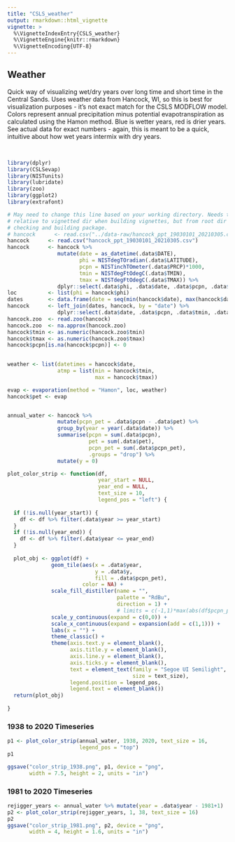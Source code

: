 ```yaml
---
title: "CSLS_weather"
output: rmarkdown::html_vignette
vignette: >
  %\VignetteIndexEntry{CSLS_weather}
  %\VignetteEngine{knitr::rmarkdown}
  %\VignetteEncoding{UTF-8}
---
```


## Weather

Quick way of visualizing wet/dry years over long time and short time in the
Central Sands. Uses weather data from Hancock, WI, so this is best for
visualization purposes - it's not exact match for the CSLS MODFLOW model. Colors
represent annual precipitation minus potential evapotranspiration as calculated
using the Hamon method. Blue is wetter years, red is drier years. See actual
data for exact numbers - again, this is meant to be a quick, intuitive about how
wet years intermix with dry years.

<br>

```r
library(dplyr)
library(CSLSevap)
library(NISTunits)
library(lubridate)
library(zoo)
library(ggplot2)
library(extrafont)

# May need to change this line based on your working directory. Needs to be
# relative to vignetted dir when building vignettes, but from root dir when
# checking and building package.
# hancock      <- read.csv("../data-raw/hancock_ppt_19030101_20210305.csv") 
hancock      <- read.csv("hancock_ppt_19030101_20210305.csv") 
hancock      <- hancock %>%
                mutate(date = as_datetime(.data$DATE),
                       phi = NISTdegTOradian(.data$LATITUDE),
                       pcpn = NISTinchTOmeter(.data$PRCP)*1000,
                       tmin = NISTdegFtOdegC(.data$TMIN),
                       tmax = NISTdegFtOdegC(.data$TMAX)) %>%
                dplyr::select(.data$phi, .data$date, .data$pcpn, .data$tmin, .data$tmax)
loc          <- list(phi = hancock$phi)
dates        <- data.frame(date = seq(min(hancock$date), max(hancock$date), "1 day"))
hancock      <- left_join(dates, hancock, by = "date") %>%
                dplyr::select(.data$date, .data$pcpn, .data$tmin, .data$tmax)
hancock.zoo  <- read.zoo(hancock)
hancock.zoo  <- na.approx(hancock.zoo)
hancock$tmin <- as.numeric(hancock.zoo$tmin)
hancock$tmax <- as.numeric(hancock.zoo$tmax)
hancock$pcpn[is.na(hancock$pcpn)] <- 0
  

weather <- list(datetimes = hancock$date,
                atmp = list(min = hancock$tmin,
                            max = hancock$tmax))

evap <- evaporation(method = "Hamon", loc, weather)
hancock$pet <- evap


annual_water <- hancock %>%
                mutate(pcpn_pet = .data$pcpn - .data$pet) %>%
                group_by(year = year(.data$date)) %>%
                summarise(pcpn = sum(.data$pcpn),
                          pet = sum(.data$pet),
                          pcpn_pet = sum(.data$pcpn_pet),
                          .groups = "drop") %>%
                mutate(y = 0)

```

```r

plot_color_strip <- function(df, 
                             year_start = NULL,
                             year_end = NULL, 
                             text_size = 10,
                             legend_pos = "left") {
  
  if (!is.null(year_start)) {
    df <- df %>% filter(.data$year >= year_start)
  }
  if (!is.null(year_end)) {
    df <- df %>% filter(.data$year <= year_end)
  }
  
  plot_obj <- ggplot(df) +
              geom_tile(aes(x = .data$year,
                            y = .data$y,
                            fill = .data$pcpn_pet),
                        color = NA) +
              scale_fill_distiller(name = "",
                                   palette = "RdBu",
                                   direction = 1) +
                                   # limits = c(-1,1)*max(abs(df$pcpn_pet)))+
              scale_y_continuous(expand = c(0,0)) +
              scale_x_continuous(expand = expansion(add = c(1,1))) +
              labs(x = "") +
              theme_classic() +
              theme(axis.text.y = element_blank(),
                    axis.title.y = element_blank(),
                    axis.line.y = element_blank(),
                    axis.ticks.y = element_blank(),
                    text = element_text(family = "Segoe UI Semilight",
                                        size = text_size),
                    legend.position = legend_pos,
                    legend.text = element_blank())
  return(plot_obj)
  
}


```


### 1938 to 2020 Timeseries

```r
p1 <- plot_color_strip(annual_water, 1938, 2020, text_size = 16,
                       legend_pos = "top")
p1

ggsave("color_strip_1938.png", p1, device = "png", 
       width = 7.5, height = 2, units = "in")

```


### 1981 to 2020 Timeseries

```r
rejigger_years <- annual_water %>% mutate(year = .data$year - 1981+1)
p2 <- plot_color_strip(rejigger_years, 1, 38, text_size = 16)
p2
ggsave("color_strip_1981.png", p2, device = "png", 
       width = 4, height = 1.6, units = "in")
```
